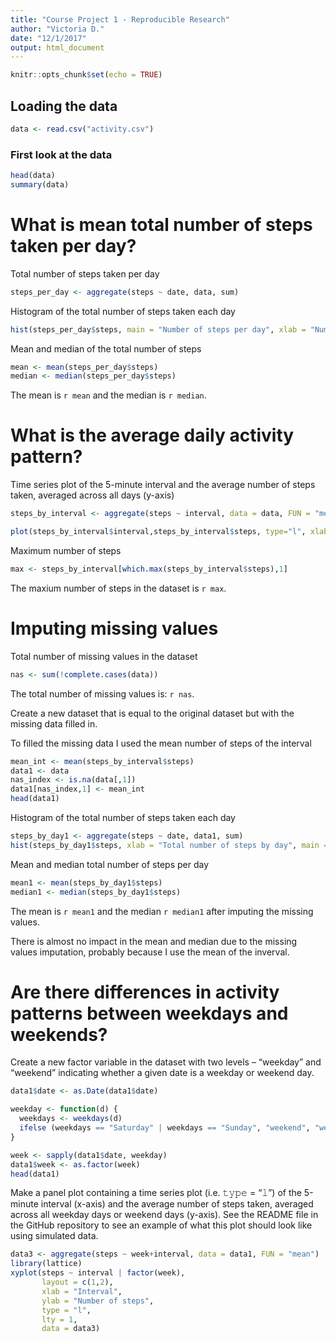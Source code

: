 ```yaml
---
title: "Course Project 1 - Reproducible Research"
author: "Victoria D."
date: "12/1/2017"
output: html_document
---
```


```r
knitr::opts_chunk$set(echo = TRUE)
```
 
## Loading the data

```R
data <- read.csv("activity.csv")
```

### First look at the data

```R
head(data)
summary(data)
```

# What is mean total number of steps taken per day?

Total number of steps taken per day
```R
steps_per_day <- aggregate(steps ~ date, data, sum)
```

Histogram of the total number of steps taken each day
```R
hist(steps_per_day$steps, main = "Number of steps per day", xlab = "Number of steps", col = "gray")
```

Mean and median of the total number of steps
```R
mean <- mean(steps_per_day$steps)
median <- median(steps_per_day$steps)
```

The mean is `r mean` and the median is `r median`.

# What is the average daily activity pattern?

Time series plot of the 5-minute interval and the average number of steps taken, averaged across all days (y-axis)
```R
steps_by_interval <- aggregate(steps ~ interval, data = data, FUN = "mean")

plot(steps_by_interval$interval,steps_by_interval$steps, type="l", xlab="Interval", ylab="Number of Steps",main="Average Number of Steps per Day by Interval")
```

Maximum number of steps  
```R
max <- steps_by_interval[which.max(steps_by_interval$steps),1]
```
The maxium number of steps in the dataset is `r max`.

# Imputing missing values

Total number of missing values in the dataset
```R
nas <- sum(!complete.cases(data))
```
The total number of missing values is: `r nas`.

Create a new dataset that is equal to the original dataset but with the missing data filled in.

To filled the missing data I used the mean number of steps of the interval
```R
mean_int <- mean(steps_by_interval$steps)
data1 <- data
nas_index <- is.na(data[,1])
data1[nas_index,1] <- mean_int
head(data1)
```


Histogram of the total number of steps taken each day

```R
steps_by_day1 <- aggregate(steps ~ date, data1, sum)
hist(steps_by_day1$steps, xlab = "Total number of steps by day", main = "Number of steps by day with imputed missing values")
```

Mean and median total number of steps per day

```R
mean1 <- mean(steps_by_day1$steps)
median1 <- median(steps_by_day1$steps)
```

The mean is `r mean1` and the median `r median1` after imputing the missing values.

There is almost no impact in the mean and median due to the missing values imputation, probably because I use the mean of the inverval.


# Are there differences in activity patterns between weekdays and weekends?

Create a new factor variable in the dataset with two levels – “weekday” and “weekend” indicating whether a given date is a weekday or weekend day.

```R
data1$date <- as.Date(data1$date)

weekday <- function(d) {
  weekdays <- weekdays(d)
  ifelse (weekdays == "Saturday" | weekdays == "Sunday", "weekend", "weekday")
}

week <- sapply(data1$date, weekday)
data1$week <- as.factor(week)
head(data1)
```

Make a panel plot containing a time series plot (i.e. 𝚝𝚢𝚙𝚎 = "𝚕") of the 5-minute interval (x-axis) and the average number of steps taken, averaged across all weekday days or weekend days (y-axis). See the README file in the GitHub repository to see an example of what this plot should look like using simulated data.


```R
data3 <- aggregate(steps ~ week+interval, data = data1, FUN = "mean")
library(lattice)
xyplot(steps ~ interval | factor(week),
       layout = c(1,2),
       xlab = "Interval",
       ylab = "Number of steps",
       type = "l",
       lty = 1,
       data = data3)
```







